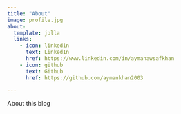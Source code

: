 ```yaml
---
title: "About"
image: profile.jpg
about:
  template: jolla
  links:
    - icon: linkedin
      text: LinkedIn
      href: https://www.linkedin.com/in/aymanawsafkhan
    - icon: github
      text: Github
      href: https://github.com/aymankhan2003

---
```


About this blog
